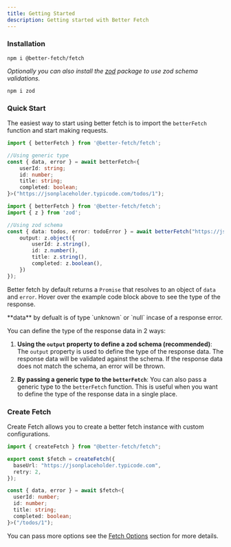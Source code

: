 ```yaml
---
title: Getting Started
description: Getting started with Better Fetch
---
```


### Installation


```package-install
npm i @better-fetch/fetch
```

*Optionally you can also install the [zod](https://www.npmjs.com/package/zod) package to use zod schema validations.*

```package-install
npm i zod
```

### Quick Start

The easiest way to start using better fetch is to import the `betterFetch` function and start making requests.

```ts twoslash title="Using Generic Type"
import { betterFetch } from '@better-fetch/fetch';

//Using generic type
const { data, error } = await betterFetch<{
    userId: string;
    id: number;
    title: string;
    completed: boolean;
}>("https://jsonplaceholder.typicode.com/todos/1");
```

```ts twoslash title="Using Zod Schema"
import { betterFetch } from '@better-fetch/fetch';
import { z } from 'zod';

//Using zod schema
const { data: todos, error: todoError } = await betterFetch("https://jsonplaceholder.typicode.com/todos/1", {
    output: z.object({
        userId: z.string(),
        id: z.number(),
        title: z.string(),
        completed: z.boolean(),
    })  
});
```

Better fetch by default returns a `Promise` that resolves to an object of `data` and `error`. Hover over the example code block above to see the type of the response.

<Callout type="info">
    **data** by defualt is of type `unknown` or `null` incase of a response error.
</Callout>

You can define the type of the response data in 2 ways:
1. **Using the `output` property to define a zod schema (recommended)**: The `output` property is used to define the type of the response data. The response data will be validated against the schema. If the response data does not match the schema, an error will be thrown.

2. **By passing a generic type to the `betterFetch`**: You can also pass a generic type to the `betterFetch` function. This is useful when you want to define the type of the response data in a single place.

### Create Fetch

Create Fetch allows you to create a better fetch instance with custom configurations.

```ts twoslash title="fetch.ts"
import { createFetch } from "@better-fetch/fetch";

export const $fetch = createFetch({
  baseUrl: "https://jsonplaceholder.typicode.com",
  retry: 2,
});

const { data, error } = await $fetch<{
  userId: number;
  id: number;
  title: string;
  completed: boolean;
}>("/todos/1");
```

You can pass more options see the [Fetch Options](/docs/fetch-options) section for more details.